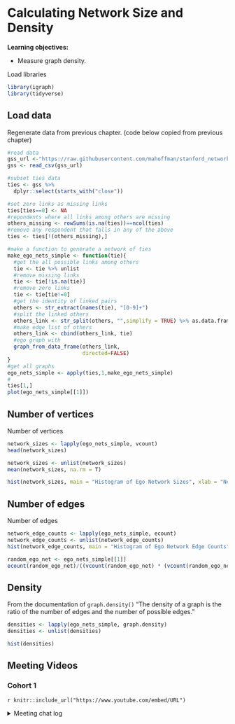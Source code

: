 # Calculating Network Size and Density

**Learning objectives:**

- Measure graph density.

Load libraries
```r
library(igraph)
library(tidyverse)
```

## Load data

Regenerate data from previous chapter. (code below copied from previous chapter)
```r
#read data
gss_url <-"https://raw.githubusercontent.com/mahoffman/stanford_networks/main/data/gss_local_nets.csv"
gss <- read_csv(gss_url) 

#subset ties data
ties <- gss %>%
  dplyr::select(starts_with("close"))

#set zero links as missing links
ties[ties==0] <- NA
#repondents where all links among others are missing
others_missing <- rowSums(is.na(ties))==ncol(ties)
#remove any respondent that falls in any of the above
ties <- ties[!(others_missing),]

#make a function to generate a network of ties
make_ego_nets_simple <- function(tie){
  #get the all possible links among others
  tie <- tie %>% unlist
  #remove missing links
  tie <- tie[!is.na(tie)]
  #remove zero links
  tie <- tie[tie!=0]
  #get the identity of linked pairs
  others <- str_extract(names(tie), "[0-9]+")
  #split the linked others
  others_link <- str_split(others, "",simplify = TRUE) %>% as.data.frame
  #make edge list of others
  others_link <- cbind(others_link, tie)
  #ego graph with 
  graph_from_data_frame(others_link,
                        directed=FALSE)
}
#get all graphs
ego_nets_simple <- apply(ties,1,make_ego_nets_simple)
#
ties[1,]
plot(ego_nets_simple[[1]])

```

## Number of vertices

Number of vertices
```r
network_sizes <- lapply(ego_nets_simple, vcount)
head(network_sizes)
```

```r
network_sizes <- unlist(network_sizes)
mean(network_sizes, na.rm = T)
```

```r
hist(network_sizes, main = "Histogram of Ego Network Sizes", xlab = "Network Size")

```

## Number of edges

Number of edges
```r
network_edge_counts <- lapply(ego_nets_simple, ecount)
network_edge_counts <- unlist(network_edge_counts)
hist(network_edge_counts, main = "Histogram of Ego Network Edge Counts", xlab = "# of Edges")
```

```r
random_ego_net <- ego_nets_simple[[1]]
ecount(random_ego_net)/((vcount(random_ego_net) * (vcount(random_ego_net) - 1))/2)

```

## Density 

From the documentation of `graph.density()` "The density of a graph is the ratio of the number of edges and the number of possible edges."
```r
densities <- lapply(ego_nets_simple, graph.density)
densities <- unlist(densities)
```

```r
hist(densities)
```

## Meeting Videos

### Cohort 1

`r knitr::include_url("https://www.youtube.com/embed/URL")`

<details>
<summary> Meeting chat log </summary>

```
LOG
```
</details>
